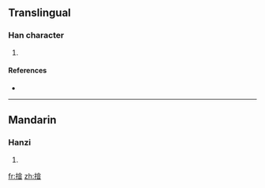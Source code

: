 ==Translingual==

===Han character===
{{Han char|rn=64|rad=手|as=11|sn=14|four=5806<sub>1</sub>|canj=手人卜日 (QOYA)}}

# {{defn|Han|sort=手11}}

====References====
* {{Han ref|kx=0453.060|dkj=12657|hdz=31948.020|uh=647F|ud=25727|bh=E1ED|bd=57837}}

----

==Mandarin==

===Hanzi===
{{cmn-hanzi|pin=[[yīn]] ([[yin1]])|wg=yin<sup>1</sup>}}

# {{defn|Mandarin|sort=手11}}

[[fr:摿]]
[[zh:摿]]